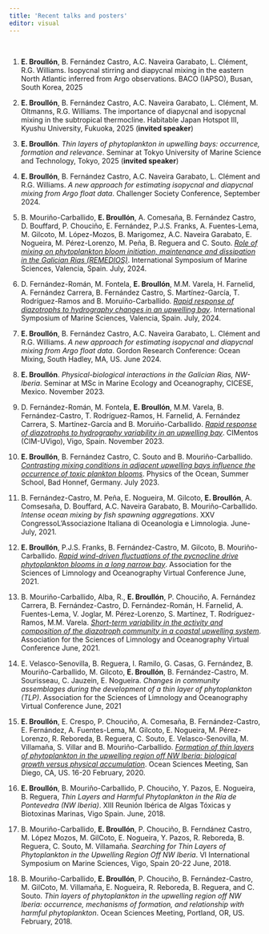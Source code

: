 ```yaml
---
title: 'Recent talks and posters'
editor: visual
---
```

::: justify-text
\

(@) **E. Broullón**, B. Fernández Castro, A.C. Naveira Garabato, L. Clément, R.G. Williams. Isopycnal stirring and diapycnal mixing in the eastern North Atlantic inferred from Argo observations. BACO (IAPSO), Busan, South Korea, 2025

(@) **E. Broullón**, B. Fernández Castro, A.C. Naveira Garabato, L. Clément, M. Oltmanns, R.G. Williams. The importance of diapycnal and isopycnal mixing in the subtropical thermocline. Habitable Japan Hotspot III, Kyushu University, Fukuoka, 2025 (**invited speaker**)

(@) **E. Broullón**. *Thin layers of phytoplankton in upwelling bays:
occurrence, formation and relevance*. Seminar at Tokyo University of Marine Science and Technology, Tokyo, 2025 (**invited speaker**)

(@) **E. Broullón**, B. Fernández Castro, A.C. Naveira Garabato, L. Clément and R.G. Williams. *A new approach for estimating isopycnal and diapycnal mixing from Argo float data*. Challenger Society Conference, September 2024.

(@) B. Mouriño-Carballido, **E. Broullón**, A. Comesaña, B. Fernández Castro, D. Bouffard, P. Chouciño, E. Fernández, P.J.S. Franks, A. Fuentes-Lema, M. Gilcoto, M. López-Mozos, B. Marigomez, A.C. Naveira Garabato, E. Nogueira, M. Pérez-Lorenzo, M. Peña, B. Reguera and C. Souto. [*Role of mixing on phytoplankton bloom initiation, maintenance and dissipation in the Galician Rias (REMEDIOS)*](talks_posters/mourino_etal_isms24_v2.pdf){target="_blank"}. International Symposium of Marine Sciences, Valencia, Spain. July, 2024.

(@) D. Fernández-Román, M. Fontela, **E. Broullón**, M.M. Varela, H. Farnelid, A. Fernández Carrera, B. Fernández Castro, S. Martínez-García, T. Rodríguez-Ramos and B. Moruiño-Carballido. [*Rapid response of diazotrophs to hydrography changes in an upwelling bay*](talks_posters/poster_isms_fernandez-roman.pdf){target="_blank"}. International Symposium of Marine Sciences, Valencia, Spain. July, 2024.

(@) **E. Broullón**, B. Fernández Castro, A.C. Naveira Garabato, L. Clément and R.G. Williams. *A new approach for estimating isopycnal and diapycnal mixing from Argo float data*. Gordon Research Conference: Ocean Mixing, South Hadley, MA, US. June 2024.

(@) **E. Broullón**. *Physical-biological interactions in the Galician Rias, NW-Iberia*. Seminar at MSc in Marine Ecology and Oceanography, CICESE, Mexico. November 2023.

(@) D. Fernández-Román, M. Fontela, **E. Broullón**, M.M. Varela, B. Fernández-Castro, T. Rodríguez-Ramos, H. Farnelid, A. Fernández Carrera, S. Martínez-García and B. Moruiño-Carballido. [*Rapid response of diazotrophs to hydrography variability in an upwelling bay*](talks_posters/cimentos_2023.png){target="_blank"}. CIMentos (CIM-UVigo), Vigo, Spain. November 2023.

(@) **E. Broullón**, B. Fernández Castro, C. Souto and B. Mouriño-Carballido. [*Contrasting mixing conditions in adjacent upwelling bays influence the occurrence of toxic plankton blooms*](talks_posters/posterBroullon_physics_of_the_ocean2023.pdf){target="_blank"}. Physics of the Ocean, Summer School, Bad Honnef, Germany. July 2023.

(@) B. Fernández-Castro, M. Peña, E. Nogueira, M. Gilcoto, **E. Broullón**, A. Comsesaña, D. Bouffard, A.C. Naveira Garabato, B. Mouriño-Carballido. *Intense ocean mixing by fish spawning aggregations*. XXV CongressoL’Associazione Italiana di Oceanologia e Limnologia. June-July, 2021.

(@) **E. Broullón**, P.J.S. Franks, B. Fernández-Castro, M. Gilcoto, B. Mouriño-Carballido. [*Rapid wind-driven fluctuations of the pycnocline drive phytoplankton blooms in a long narrow bay*](talks_posters/ASLO2021_broullon.pdf). Association for the Sciences of Limnology and Oceanography Virtual Conference June, 2021.

(@) B. Mouriño-Carballido, Alba, R., **E. Broullón**, P. Chouciño, A. Fernández Carrera, B. Fernández-Castro, D. Fernández-Román, H. Farnelid, A. Fuentes-Lema, V. Joglar, M. Pérez-Lorenzo, S. Martínez, T. Rodríguez-Ramos, M.M. Varela. [*Short-term variability in the activity and composition of the diazotroph community in a coastal upwelling system*](talks_posters/Mourino_etal_ASLO21.pdf). Association for the Sciences of Limnology and Oceanography Virtual Conference June, 2021.

(@) E. Velasco-Senovilla, B. Reguera, I. Ramilo, G. Casas, G. Fernández, B. Mouriño-Carballido, M. Gilcoto, **E. Broullón**, B. Fernández-Castro, M. Sourisseau, C. Jauzein, E. Nogueira. *Changes in community assemblages during the development of a thin layer of phytoplankton (TLP)*. Association for the Sciences of Limnology and Oceanography Virtual Conference June, 2021

(@) **E. Broullón**, E. Crespo, P. Chouciño, A. Comesaña, B. Fernández-Castro, E. Fernández, A. Fuentes-Lema, M. Gilcoto, E. Nogueira, M. Pérez-Lorenzo, R. Reboreda, B. Reguera, C. Souto, E. Velasco-Senovilla, M. Villamaña, S. Villar and B. Mouriño-Carballido. [*Formation of thin layers of phytoplankton in the upwelling region off NW Iberia: biological growth versus physical accumulation*](talks_posters/Broullon_OSM2020.pdf). Ocean Sciences Meeting, San Diego, CA, US. 16-20 February, 2020.

(@) **E. Broullón**, B. Mouriño-Carballido, P. Chouciño, Y. Pazos, E. Nogueira, B. Reguera, *Thin Layers and Harmful Phytoplankton in the Ría de Pontevedra (NW Iberia)*. XIII Reunión Ibérica de Algas Tóxicas y Biotoxinas Marinas, Vigo Spain. June, 2018.

(@) B. Mouriño-Carballido, **E. Broullón**, P. Chouciño, B. Ferndánez Castro, M. López Mozos, M. GilCoto, E. Nogueira, Y. Pazos, R. Reboreda, B. Reguera, C. Souto, M. Villamaña. *Searching for Thin Layers of Phytoplankton in the Upwelling Region Off NW Iberia*. VI International Symposium on Marine Sciences, Vigo, Spain 20-22 June, 2018.

(@) B. Mouriño-Carballido, **E. Broullón**, P. Chouciño, B. Fernández-Castro, M. GilCoto, M. Villamaña, E. Nogueira, R. Reboreda, B. Reguera, and C. Souto. *Thin layers of phytoplankton in the upwelling region off NW Iberia: occurrence, mechanisms of formation, and relationship with harmful phytoplankton*. Ocean Sciences Meeting, Portland, OR, US. February, 2018.


:::

